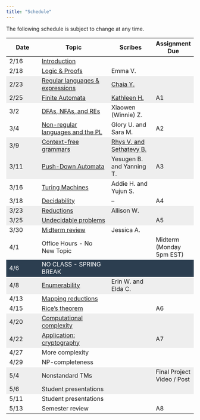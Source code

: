 ```yaml
---
title: "Schedule"
---
```

The following schedule is subject to change at any time.


<style>

.two-axis-table tr:nth-child(4n), .two-axis-table tr:nth-child(4n-1) {
    background: #eeeeee;
}

.two-axis-table tr:nth-child(15){
  background: #2c3e50;
  color: white;
}

.two-axis-table td:nth-child(1){
  width: 10%;
}

.two-axis-table td:nth-child(2){
  width: 40%;
}

.two-axis-table td:nth-child(3), .two-axis-table td:nth-child(4){
  width: 20%;
}


.two-axis-table body {
  padding: 1rem;
}
</style>

<div class="ox-hugo-table two-axis-table">
| **Date** | **Topic**  | **Scribes** |  **Assignment Due** |
|----------|------------|-------------|-----------------|
| 2/16 | [Introduction](https://moodle.smith.edu/mod/resource/view.php?id=707130) | | |
| 2/18 | [Logic & Proofs](https://moodle.smith.edu/mod/lti/view.php?id=710414) | Emma V. | |
| 2/23 | [Regular languages & expressions](https://moodle.smith.edu/mod/lti/view.php?id=711268) | [Chaia Y.](https://moodle.smith.edu/pluginfile.php/1096660/mod_folder/content/0/2-23-2021%20-%20Regular%20Expressions.pdf?forcedownload=1) | |
| 2/25 | [Finite Automata](https://moodle.smith.edu/mod/lti/view.php?id=712568) | [Kathleen H.](https://moodle.smith.edu/pluginfile.php/1096660/mod_folder/content/0/2-25-2021%20-%20Finite%20Automata.pdf?forcedownload=1) | A1 |
| 3/2 | [DFAs, NFAs, and REs](https://moodle.smith.edu/mod/lti/view.php?id=714115) | Xiaowen (Winnie) Z.| |
| 3/4 | [Non-regular languages and the PL](https://moodle.smith.edu/mod/lti/view.php?id=715040) | Glory U. and Sara M. | A2 |
| 3/9 | [Context-free grammars](https://moodle.smith.edu/mod/lti/view.php?id=716734) | [Rhys V. and Sethatevy B.](https://moodle.smith.edu/pluginfile.php/1096660/mod_folder/content/0/3-9-2021%20-%20Context-Free%20Grammars?forcedownload=1) | |
| 3/11 | [Push-Down Automata](https://moodle.smith.edu/mod/lti/view.php?id=717649) | Yesugen B. and Yanning T. | A3 |
| 3/16 | [Turing Machines](https://moodle.smith.edu/mod/lti/view.php?id=719033) | Addie H. and Yujun S. | |
| 3/18 | [Decidability](https://moodle.smith.edu/mod/lti/view.php?id=719829) | -- | A4 |
| 3/23 | [Reductions](https://moodle.smith.edu/mod/lti/view.php?id=721167) | Allison W. | |
| 3/25 | [Undecidable problems](https://moodle.smith.edu/mod/lti/view.php?id=721971) | | A5 |
| 3/30 | [Midterm review](https://moodle.smith.edu/mod/lti/view.php?id=725509) | Jessica A. | |
| 4/1 | Office Hours - No New Topic | | Midterm (Monday 5pm EST)|
| 4/6 | NO CLASS - SPRING BREAK| | |
| 4/8 | [Enumerability](https://moodle.smith.edu/mod/lti/view.php?id=725725) | Erin W. and Elda C. | |
| 4/13 | [Mapping reductions](https://moodle.smith.edu/mod/lti/view.php?id=727757) | | |
| 4/15 | [Rice's theorem](https://moodle.smith.edu/mod/lti/view.php?id=728850) | | A6 |
| 4/20 | [Computational complexity](https://moodle.smith.edu/mod/lti/view.php?id=730922) | | |
| 4/22 | [Application: cryptography](https://moodle.smith.edu/mod/lti/view.php?id=730935) | | A7 |
| 4/27 | More complexity | | |
| 4/29 | NP-completeness | | |
| 5/4 | Nonstandard TMs | | Final Project Video / Post |
| 5/6 | Student presentations | | |
| 5/11 | Student presentations | | |
| 5/13 | Semester review | | A8 |
</div>


